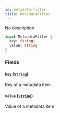 ```yaml
---
id: metadata-filter
title: MetadataFilter
---
```



No description

```graphql
input MetadataFilter {
  key: String!
  value: String
}
```


### Fields

#### `key` ([`String`](../../../developer/api-reference/scalars/string))

Key of a metadata item.


#### `value` ([`String`](../../../developer/api-reference/scalars/string))

Value of a metadata item.




